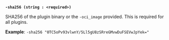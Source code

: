 <a id="plugin-flag-sha256" />

**`-sha256 (string : <required>)`**

SHA256 of the plugin binary or the `-oci_image` provided. This is required for
all plugins.

**Example**: `-sha256 "0TC5oPv93vlwnY/5Ll5gU8zSRreGMvwDuFSEVwJpYek="`
